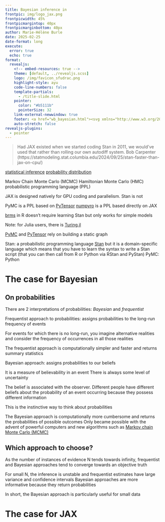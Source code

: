 ```yaml
---
title: Bayesian inference in
frontpic: img/logo_jax.png
frontpicwidth: 45%
frontpicmargintop: 40px
frontpicmarginbottom: 40px
author: Marie-Hélène Burle
date: 2025-02-25
date-format: long
execute:
  error: true
  echo: true
format:
  revealjs:
    <!-- embed-resources: true -->
    theme: [default, ../revealjs.scss]
    logo: /img/favicon_sfudrac.png
    highlight-style: ayu
    code-line-numbers: false
    template-partials:
      - /title-slide.html
    pointer:
      color: "#b5111b"
      pointerSize: 32
    link-external-newwindow: true
    footer: <a href="wb_bayesian.html"><svg xmlns="http://www.w3.org/2000/svg" width="16" height="16" fill="rgb(153, 153, 153)" class="bi bi-arrow-90deg-up" viewBox="0 0 16 16"><path fill-rule="evenodd" d="M4.854 1.146a.5.5 0 0 0-.708 0l-4 4a.5.5 0 1 0 .708.708L4 2.707V12.5A2.5 2.5 0 0 0 6.5 15h8a.5.5 0 0 0 0-1h-8A1.5 1.5 0 0 1 5 12.5V2.707l3.146 3.147a.5.5 0 1 0 .708-.708l-4-4z"/></svg>&nbsp;Back to webinar page</a>
    auto-stretch: false
revealjs-plugins:
  - pointer
---
```


> Had JAX existed when we started coding Stan in 2011, we would’ve used that rather than rolling our own autodiff system.
Bob Carpenter (https://statmodeling.stat.columbia.edu/2024/09/25/stan-faster-than-jax-on-cpu/)

[statistical inference](https://en.wikipedia.org/wiki/Statistical_inference)
[probability distribution](https://en.wikipedia.org/wiki/Probability_distribution)

Markov Chain Monte Carlo (MCMC)
Hamiltonian Monte Carlo (HMC)
probabilistic programming language (PPL)

JAX is designed natively for GPU coding and parallelism. Stan is not

PyMC is a PPL based on [PyTensor](https://github.com/pymc-devs/pytensor)
[numpyro](https://github.com/pyro-ppl/numpyro) is a PPL based directly on JAX

[brms](https://cran.r-project.org/web/packages/brms/index.html) in R doesn't require learning Stan but only works for simple models

Note: for Julia users, there is [Turing.jl](https://github.com/TuringLang/Turing.jl)

[PyMC](https://github.com/pymc-devs/pymc) and [PyTensor](https://github.com/pymc-devs/pytensor) rely on building a static graph

Stan: a probabilistic programming language
[Stan](https://mc-stan.org/)
but it is a domain-specific language
which means that you have to learn the syntax to write a Stan script (that you can then call from R or Python via RStan and PyStan)
PyMC: Python


# The case for Bayesian

## On probabilities {.center}

There are 2 interpretations of probabilities: *Bayesian* and *frequentist*

Frequentist approach to probabilities: assigns probabilities to the long-run frequency of events

For events for which there is no long-run, you imagine alternative realities and consider the frequency of occurrences in all those realities

The frequentist approach is computationally simpler and faster and returns summary statistics

Bayesian approach: assigns probabilities to our beliefs

It is a measure of believability in an event
There is always some level of uncertainty

The belief is associated with the observer. Different people have different beliefs about the probability of an event occurring because they possess different information

This is the instinctive way to think about probabilities

The Bayesian approach is computationally more cumbersome and returns the probabilities of possible outcomes
Only became possible with the advent of powerful computers and new algorithms such as [Markov chain Monte Carlo (MCMC)](https://en.wikipedia.org/wiki/Markov_chain_Monte_Carlo)

## Which approach to choose? {.center}

As the number of instances of evidence N tends towards infinity, frequentist and Bayesian approaches tend to converge towards an objective truth

For small N, the inference is unstable and frequentist estimates have large variance and confidence intervals
Bayesian approaches are more informative because they return probabilities

In short, the Bayesian approach is particularly useful for small data

<!-- ## Notation {.center} -->

<!-- Our belief about event A: P(A) -->
<!-- prior probability -->

<!-- Updated belief about even A given the evidence X: P(A|X) -->
<!-- posterior probability -->

# The case for JAX




